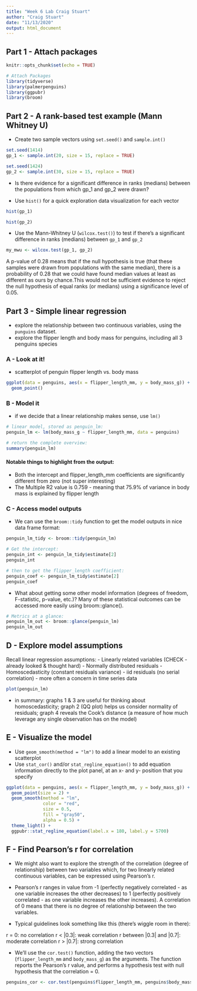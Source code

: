 ```yaml
---
title: "Week 6 Lab Craig Stuart"
author: "Craig Stuart"
date: "11/13/2020"
output: html_document
---
```


## Part 1 - Attach packages

```r
knitr::opts_chunk$set(echo = TRUE)

# Attach Packages
library(tidyverse)
library(palmerpenguins)
library(ggpubr)
library(broom)
```

## Part 2 - A rank-based test example (Mann Whitney U)

- Create two sample vectors using `set.seed()` and `sample.int()`

```r
set.seed(1414)
gp_1 <- sample.int(20, size = 15, replace = TRUE)

set.seed(1424)
gp_2 <- sample.int(30, size = 15, replace = TRUE)
```

- Is there evidence for a significant difference in ranks (medians) between the populations from which gp_1 and gp_2 were drawn?

- Use `hist()` for a quick exploration data visualization for each vector

```r
hist(gp_1)

hist(gp_2)
```

- Use the Mann-Whitney U (`wilcox.test()`) to test if there's a significant difference in ranks (medians) between `gp_1` and `gp_2`

```r
my_mwu <- wilcox.test(gp_1, gp_2)
```
A p-value of 0.28 means that if the null hypothesis is true (that these samples were drawn from populations with the same median), there is a probability of 0.28 that we could have found median values at least as different as ours by chance.This would not be sufficient evidence to reject the null hypothesis of equal ranks (or medians) using a significance level of 0.05.

## Part 3 - Simple linear regression

- explore the relationship between two continuous variables, using the `punguins` dataset. 
- explore the flipper length and body mass for penguins, including all 3 penguins species 

### A - Look at it!

- scatterplot of penguin flipper length vs. body mass

```r
ggplot(data = penguins, aes(x = flipper_length_mm, y = body_mass_g)) +
  geom_point()
```

### B - Model it

- if we decide that a linear relationship makes sense, use `lm()` 

```r
# linear model, stored as penguin_lm:
penguin_lm <- lm(body_mass_g ~ flipper_length_mm, data = penguins)

# return the complete overview:
summary(penguin_lm)
```
#### Notable things to highlight from the output:
- Both the intercept and flipper_length_mm coefficients are significantly different from zero (not super interesting)
- The Multiple R2 value is 0.759 - meaning that 75.9% of variance in body mass is explained by flipper length

### C - Access model outputs 

- We can use the `broom::tidy` function to get the model outputs in nice data frame format:

```r
penguin_lm_tidy <- broom::tidy(penguin_lm)
```

```r
# Get the intercept:
penguin_int <- penguin_lm_tidy$estimate[2]
penguin_int
```

```r
# then to get the flipper_length coefficient:
penguin_coef <- penguin_lm_tidy$estimate[2]
penguin_coef
```

- What about getting some other model information (degrees of freedom, F-statistic, p-value, etc.)? Many of these statistical outcomes can be accessed more easily using broom::glance().

```r
# Metrics at a glance:
penguin_lm_out <- broom::glance(penguin_lm)
penguin_lm_out
```
## D - Explore model assumptions

Recall linear regression assumptions:
- Linearly related variables (CHECK - already looked & thought hard)
- Normally distributed residuals
- Homoscedasticity (constant residuals variance)
- iid residuals (no serial correlation) - more often a concern in time series data

```r
plot(penguin_lm)
```
- in summary: graphs 1 & 3 are useful for thinking about homoscedasticity; graph 2 (QQ plot) helps us consider normality of residuals; graph 4 reveals the Cook’s distance (a measure of how much leverage any single observation has on the model)

## E - Visualize the model

- Use `geom_smooth(method = "lm")` to add a linear model to an existing scatterplot
- Use `stat_cor()` and/or `stat_regline_equation()` to add equation information directly to the plot panel, at an x- and y- position that you specify

```r
ggplot(data = penguins, aes(x = flipper_length_mm, y = body_mass_g)) +
  geom_point(size = 2) +
  geom_smooth(method = "lm",
              color = "red",
              size = 0.5,
              fill = "gray50",
              alpha = 0.5) +
  theme_light() +
  ggpubr::stat_regline_equation(label.x = 180, label.y = 5700)
```

## F - Find Pearson's r for correlation

- We might also want to explore the strength of the correlation (degree of relationship) between two variables which, for two linearly related continuous variables, can be expressed using Pearson’s r.

- Pearson’s r ranges in value from -1 (perfectly negatively correlated - as one variable increases the other decreases) to 1 (perfectly positively correlated - as one variable increases the other increases). A correlation of 0 means that there is no degree of relationship between the two variables.

- Typical guidelines look something like this (there’s wiggle room in there):

r = 0: no correlation
r < |0.3|: weak correlation
r between |0.3| and |0.7|: moderate correlation
r > |0.7|: strong correlation

- We’ll use the `cor.test()` function, adding the two vectors (`flipper_length_mm` and `body_mass_g`) as the arguments. The function reports the Pearson’s r value, and performs a hypothesis test with null hypothesis that the correlation = 0.

```r
penguins_cor <- cor.test(penguins$flipper_length_mm, penguins$body_mass_g)
```



